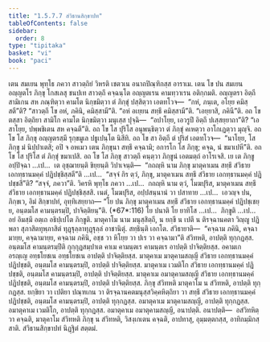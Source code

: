 ```yaml
---
title: "1.5.7.7 สํวิธานสิกฺขาปท"
tableOfContents: false
sidebar:
  order: 8
type: "tipitaka"
basket: "vi"
book: "paci"
---
```



<DynamicBreadcrumb />

<Division number="412" book="paci">

<Paragraph number="1235" book="paci">
เตน สมเยน พุทฺโธ ภควา สาวตฺถิยํ วิหรติ เชตวเน อนาถปิณฺฑิกสฺส อาราเม. เตน โข ปน สมเยน อญฺญตโร ภิกฺขุ โกสเลสุ ชนปเท สาวตฺถึ คจฺฉนฺโต อญฺญตเรน คามทฺวาเรน อติกฺกมติ. อญฺญตรา อิตฺถี สามิเกน สห ภณฺฑิตฺวา คามโต นิกฺขมิตฺวา ตํ ภิกฺขุํ ปสฺสิตฺวา เอตทโวจ—  “กหํ, ภนฺเต, อโยฺย คมิสฺสตี”ติ? “สาวตฺถึ โข อหํ, ภคินิ, คมิสฺสามี”ติ. “อหํ อเยฺยน สทฺธึ คมิสฺสามี”ติ. “เอยฺยาสิ, ภคินี”ติ. อถ โข ตสฺสา อิตฺถิยา สามิโก คามโต นิกฺขมิตฺวา มนุเสฺส ปุจฺฉิ—  “อปาโยฺย, เอวรูปึ อิตฺถึ ปเสฺสยฺยาถา”ติ? “เอสาโยฺย, ปพฺพชิเตน สห คจฺฉตี”ติ. อถ โข โส ปุริโส อนุพนฺธิตฺวา ตํ ภิกฺขุํ คเหตฺวา อาโกเฏตฺวา มุญฺจิ. อถ โข โส ภิกฺขุ อญฺญตรสฺมึ รุกฺขมูเล ปธูเปนฺโต นิสีทิ. อถ โข สา อิตฺถี ตํ ปุริสํ เอตทโวจ—  “นาโยฺย, โส ภิกฺขุ มํ นิปฺปาเตสิ; อปิ จ อหเมว เตน ภิกฺขุนา สทฺธึ คจฺฉามิ; อการโก โส ภิกฺขุ; คจฺฉ, นํ ขมาเปหี”ติ. อถ โข โส ปุริโส ตํ ภิกฺขุํ ขมาเปสิ.
</Paragraph>

<Paragraph number="1236" book="paci">
อถ โข โส ภิกฺขุ สาวตฺถึ คนฺตฺวา ภิกฺขูนํ เอตมตฺถํ อาโรเจสิ. เย เต ภิกฺขู อปฺปิจฺฉา …เป…  เต อุชฺฌายนฺติ ขิยฺยนฺติ วิปาเจนฺติ—  “กถญฺหิ นาม ภิกฺขุ มาตุคาเมน สทฺธึ สํวิธาย เอกทฺธานมคฺคํ ปฏิปชฺชิสฺสตี”ติ …เป…  “สจฺจํ กิร ตฺวํ, ภิกฺขุ, มาตุคาเมน สทฺธึ สํวิธาย เอกทฺธานมคฺคํ ปฏิปชฺชสี”ติ? “สจฺจํ, ภควา”ติ. วิครหิ พุทฺโธ ภควา …เป…  กถญฺหิ นาม ตฺวํ, โมฆปุริส, มาตุคาเมน สทฺธึ สํวิธาย เอกทฺธานมคฺคํ ปฏิปชฺชิสฺสสิ. เนตํ, โมฆปุริส, อปฺปสนฺนานํ วา ปสาทาย …เป…  เอวญฺจ ปน, ภิกฺขเว, อิมํ สิกฺขาปทํ, อุทฺทิเสยฺยาถ—
</Paragraph>

</Division>
<Division number="413" book="paci">

<Paragraph number="1237" book="paci">
<Emphasis>“โย ปน ภิกฺขุ มาตุคาเมน สทฺธึ สํวิธาย เอกทฺธานมคฺคํ ปฏิปชฺเชยฺย, อนฺตมโส คามนฺตรมฺปิ, ปาจิตฺติยนฺ”</Emphasis>ติ. (*67*:<Emphasis>116</Emphasis>)
</Paragraph>

</Division>
<Division number="414" book="paci">

<Paragraph number="1238" book="paci">
<Emphasis>โย ปนา</Emphasis>ติ โย ยาทิโส …เป…  <Emphasis>ภิกฺขู</Emphasis>ติ …เป…  อยํ อิมสฺมึ อตฺเถ อธิปฺเปโต ภิกฺขูติ.
</Paragraph>

<Paragraph number="1239" book="paci">
<Emphasis>มาตุคาโม</Emphasis> นาม มนุสฺสิตฺถี, น ยกฺขี น เปตี น ติรจฺฉานคตา วิญฺญู ปฏิพลา สุภาสิตทุพฺภาสิตํ ทุฏฺฐุลฺลาทุฏฺฐุลฺลํ อาชานิตุํ.
</Paragraph>

<Paragraph number="1240" book="paci">
<Emphasis>สทฺธินฺ</Emphasis>ติ เอกโต.
</Paragraph>

<Paragraph number="1241" book="paci">
<Emphasis>สํวิธายา</Emphasis>ติ—  “คจฺฉาม ภคินิ, คจฺฉามายฺย, คจฺฉามายฺย, คจฺฉาม ภคินิ, อชฺช วา หิโยฺย วา ปเร วา คจฺฉามา”ติ สํวิทหติ, อาปตฺติ ทุกฺกฏสฺส.
</Paragraph>

<Paragraph number="1242" book="paci">
<Emphasis>อนฺตมโส คามนฺตรมฺปี</Emphasis>ติ กุกฺกุฏสมฺปาเต คาเม คามนฺตเร คามนฺตเร อาปตฺติ ปาจิตฺติยสฺส. อคามเก อรญฺเญ อทฺธโยชเน อทฺธโยชเน อาปตฺติ ปาจิตฺติยสฺส.
</Paragraph>

</Division>
<Division number="415" book="paci">

<Paragraph number="1243" book="paci">
มาตุคาเม มาตุคามสญฺญี สํวิธาย เอกทฺธานมคฺคํ ปฏิปชฺชติ, อนฺตมโส คามนฺตรมฺปิ, อาปตฺติ ปาจิตฺติยสฺส. มาตุคาเม เวมติโก สํวิธาย เอกทฺธานมคฺคํ ปฏิปชฺชติ, อนฺตมโส คามนฺตรมฺปิ, อาปตฺติ ปาจิตฺติยสฺส. มาตุคาเม อมาตุคามสญฺญี สํวิธาย เอกทฺธานมคฺคํ ปฏิปชฺชติ, อนฺตมโส คามนฺตรมฺปิ, อาปตฺติ ปาจิตฺติยสฺส.
</Paragraph>

<Paragraph number="1244" book="paci">
ภิกฺขุ สํวิทหติ มาตุคาโม น สํวิทหติ, อาปตฺติ ทุกฺกฏสฺส. ยกฺขิยา วา เปติยา ปณฺฑเกน วา ติรจฺฉานคตมนุสฺสวิคฺคหิตฺถิยา วา สทฺธึ สํวิธาย เอกทฺธานมคฺคํ ปฏิปชฺชติ, อนฺตมโส คามนฺตรมฺปิ, อาปตฺติ ทุกฺกฏสฺส. อมาตุคาเม มาตุคามสญฺญี, อาปตฺติ ทุกฺกฏสฺส. อมาตุคาเม เวมติโก, อาปตฺติ ทุกฺกฏสฺส. อมาตุคาเม อมาตุคามสญฺญี, อนาปตฺติ.
</Paragraph>

</Division>
<Division number="416" book="paci">

<Paragraph number="1245" book="paci">
อนาปตฺติ—  อสํวิทหิตฺวา คจฺฉติ, มาตุคาโม สํวิทหติ ภิกฺขุ น สํวิทหติ, วิสงฺเกเตน คจฺฉติ, อาปทาสุ, อุมฺมตฺตกสฺส, อาทิกมฺมิกสฺสาติ.

</Paragraph>
</Division>

<Paragraph number="1246" type="center" book="paci">
สํวิธานสิกฺขาปทํ นิฏฺฐิตํ สตฺตมํ.
</Paragraph>